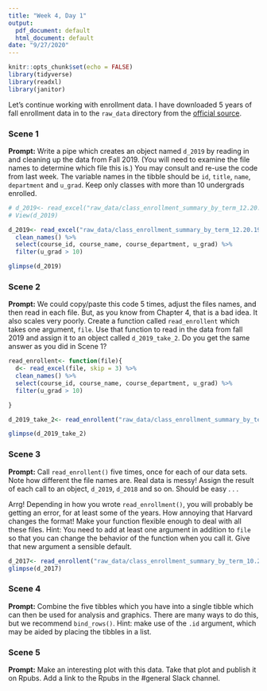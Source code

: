 ```yaml
---
title: "Week 4, Day 1"
output:
  pdf_document: default
  html_document: default
date: "9/27/2020"
---
```


```r
knitr::opts_chunk$set(echo = FALSE)
library(tidyverse)
library(readxl)
library(janitor)
```

Let's continue working with enrollment data. I have downloaded 5 years of fall enrollment data in to the `raw_data` directory from the [official source](https://registrar.fas.harvard.edu/faculty-staff/courses/enrollment/archived-course-enrollment-reports).

### Scene 1

**Prompt:** Write a pipe which creates an object named `d_2019` by reading in and cleaning up the data from Fall 2019. (You will need to examine the file names to determine which file this is.) You may consult and re-use the code from last week. The variable names in the tibble should be `id`,  `title`, `name`, `department` and `u_grad`. Keep only classes with more than 10 undergrads enrolled.

```r

# d_2019<- read_excel("raw_data/class_enrollment_summary_by_term_12.20.19.xlsx")
# View(d_2019)

d_2019<- read_excel("raw_data/class_enrollment_summary_by_term_12.20.19.xlsx", skip = 3) %>% 
  clean_names() %>% 
  select(course_id, course_name, course_department, u_grad) %>% 
  filter(u_grad > 10)

glimpse(d_2019)

```





### Scene 2

**Prompt:** We could copy/paste this code 5 times, adjust the files names, and then read in each file. But, as you know from Chapter 4, that is a bad idea. It also scales very poorly. Create a function called `read_enrollent` which takes one argument, `file`. Use that function to read in the data from fall 2019 and assign it to an object called `d_2019_take_2`. Do you get the same answer as you did in Scene 1?

```r

read_enrollent<- function(file){
  d<- read_excel(file, skip = 3) %>% 
  clean_names() %>% 
  select(course_id, course_name, course_department, u_grad) %>% 
  filter(u_grad > 10)

}

d_2019_take_2<- read_enrollent("raw_data/class_enrollment_summary_by_term_12.20.19.xlsx")

glimpse(d_2019_take_2)

```



### Scene 3

**Prompt:** Call `read_enrollent()` five times, once for each of our data sets. Note how different the file names are. Real data is messy! Assign the result of each call to an object, `d_2019`, `d_2018` and so on. Should be easy . . .

Arrg! Depending in how you wrote `read_enrollment()`, you will probably be getting an error, for at least some of the years.  How annoying that Harvard changes the format! Make your function flexible enough to deal with all these files. Hint: You need to add at least one argument in addition to `file` so that you can change the behavior of the function when you call it. Give that new argument a sensible default.


```r
d_2017<- read_enrollent("raw_data/class_enrollment_summary_by_term_10.20.17.xlsx")
glimpse(d_2017)
```



### Scene 4

**Prompt:** Combine the five tibbles which you have into a single tibble which can then be used for analysis and graphics. There are many ways to do this, but we recommend `bind_rows()`. Hint: make use of the `.id` argument, which may be aided by placing the tibbles in a list.



### Scene 5

**Prompt:** Make an interesting plot with this data. Take that plot and publish it on Rpubs. Add a link to the Rpubs in the #general Slack channel.



